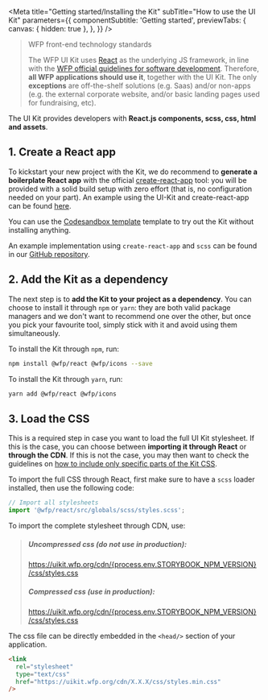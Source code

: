 

<Meta
  title="Getting started/Installing the Kit"
  subTitle="How to use the UI Kit"
  parameters={{
    componentSubtitle: 'Getting started',
    previewTabs: {
      canvas: { hidden: true },
    },
  }}
/>

> WFP front-end technology standards
>
> The WFP UI Kit uses [React](https://reactjs.org/) as the underlying JS framework, in line with the [WFP official guidelines for software development](https://newgo.wfp.org/documents/software-solutions-technology-stack). Therefore, **all WFP applications should use it**, together with the UI Kit. The only **exceptions** are off-the-shelf solutions (e.g. Saas) and/or non-apps (e.g. the external corporate website, and/or basic landing pages used for fundraising, etc).

The UI Kit provides developers with **React.js components, scss, css, html and assets**.

## 1. Create a React app

To kickstart your new project with the Kit, we do recommend to **generate a boilerplate React app** with the official [create-react-app](https://github.com/facebook/create-react-app) tool: you will be provided with a solid build setup with zero effort (that is, no configuration needed on your part). An example using the UI-Kit and create-react-app can be found [here](https://github.com/wfp/ui/tree/master/examples/create-react-app).

You can use the [Codesandbox template](https://codesandbox.io/s/wfp-ui-template-5bef8) template to try out the Kit without installing anything.

An example implementation using `create-react-app` and `scss` can be found in our [GitHub repository](https://github.com/wfp/ui/tree/master/examples/create-react-app).

## 2. Add the Kit as a dependency

The next step is to **add the Kit to your project as a dependency**. You can choose to install it through `npm` or `yarn`: they are both valid package managers and we don't want to recommend one over the other, but once you pick your favourite tool, simply stick with it and avoid using them simultaneously.

To install the Kit through `npm`, run:

```bash
npm install @wfp/react @wfp/icons --save
```

To install the Kit through `yarn`, run:

```bash
yarn add @wfp/react @wfp/icons
```

## 3. Load the CSS

This is a required step in case you want to load the full UI Kit stylesheet. If this is the case, you can choose between **importing it through React** or **through the CDN**. If this is not the case, you may then want to check the guidelines on [how to include only specific parts of the Kit CSS](https://uikit.wfp.org/docs/index.html?path=/story/getting-started-using-the-kit--page).

To import the full CSS through React, first make sure to have a `scss` loader installed, then use the following code:

```jsx
// Import all stylesheets
import '@wfp/react/src/globals/scss/styles.scss';
```

To import the complete stylesheet through CDN, use:

> <div>
>   <h5>Uncompressed css (do not use in production):</h5>
>   <a
>     href={`https://uikit.wfp.org/cdn/${process.env.STORYBOOK_NPM_VERSION}/css/styles.css`}
>     target="_blank">
>     https://uikit.wfp.org/cdn/{process.env.STORYBOOK_NPM_VERSION}
>     /css/styles.css
>   </a>
>   <h5>Compressed css (use in production):</h5>
>   <a
>     href={`https://uikit.wfp.org/cdn/${process.env.STORYBOOK_NPM_VERSION}/css/styles.min.css`}
>     target="_blank">
>     https://uikit.wfp.org/cdn/{process.env.STORYBOOK_NPM_VERSION}
>     /css/styles.css
>   </a>
> </div>

The css file can be directly embedded in the `<head/>` section of your application.

```html
<link
  rel="stylesheet"
  type="text/css"
  href="https://uikit.wfp.org/cdn/X.X.X/css/styles.min.css"
/>
```
